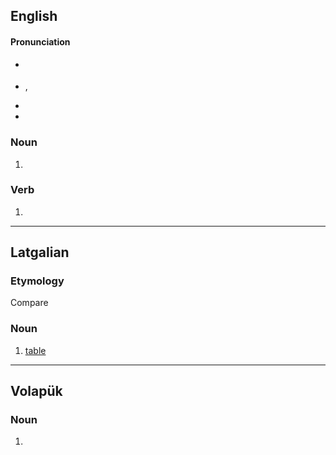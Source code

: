 {{also|Golds}}
==English==

====Pronunciation====
* {{a|RP}} {{IPA|/ɡəʊldz/|/ɡɔʊldz/|lang=en}}
* {{a|US}} {{enPR|gōldz}}, {{IPA|/ɡoʊldz/|lang=en}}
* {{rhymes|əʊldz|lang=en}}
* {{audio|LL-Q1860 (eng)-I learned some phrases-golds.wav|Audio (UK)|lang=en}}

===Noun===
{{head|en|noun form}}

# {{plural of|gold|lang=en}}

===Verb===
{{head|en|verb form}}

# {{en-third-person singular of|gold}}

----

==Latgalian==

===Etymology===
Compare {{cog|lv|galds}}

===Noun===
{{head|ltg|noun|g=m}}

# [[table]]

----

==Volapük==

===Noun===
{{head|vo|noun form}}

# {{inflection of|gold||nom|p|lang=vo}}